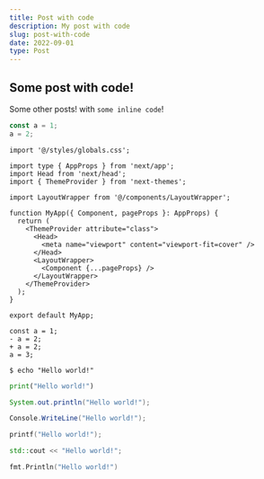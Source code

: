 ```yaml
---
title: Post with code
description: My post with code
slug: post-with-code
date: 2022-09-01
type: Post
---
```


## Some post with code!

Some other posts! with `some inline code`!

```js:sample.js showLineNumbers
const a = 1;
a = 2;
```

```tsx showLineNumbers {5,15-17}
import '@/styles/globals.css';

import type { AppProps } from 'next/app';
import Head from 'next/head';
import { ThemeProvider } from 'next-themes';

import LayoutWrapper from '@/components/LayoutWrapper';

function MyApp({ Component, pageProps }: AppProps) {
  return (
    <ThemeProvider attribute="class">
      <Head>
        <meta name="viewport" content="viewport-fit=cover" />
      </Head>
      <LayoutWrapper>
        <Component {...pageProps} />
      </LayoutWrapper>
    </ThemeProvider>
  );
}

export default MyApp;
```

```diff-js showLineNumbers {3-4}
const a = 1;
- a = 2;
+ a = 2;
a = 3;
```

```shell
$ echo "Hello world!"
```

```python
print("Hello world!")
```

```java
System.out.println("Hello world!");
```

```csharp
Console.WriteLine("Hello world!");
```

```c
printf("Hello world!");
```

```cpp
std::cout << "Hello world!";
```

```go
fmt.Println("Hello world!")
```
